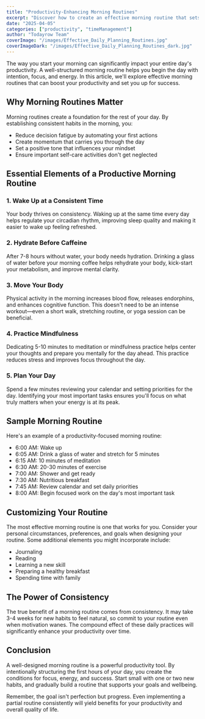 ```yaml
---
title: "Productivity-Enhancing Morning Routines"
excerpt: "Discover how to create an effective morning routine that sets you up for a productive and focused workday."
date: "2025-04-05"
categories: ["productivity", "timeManagement"]
author: "Todayrow Team"
coverImage: "/images/Effective_Daily_Planning_Routines.jpg"
coverImageDark: "/images/Effective_Daily_Planning_Routines_dark.jpg"
---
```


The way you start your morning can significantly impact your entire day's productivity. A well-structured morning routine helps you begin the day with intention, focus, and energy. In this article, we'll explore effective morning routines that can boost your productivity and set you up for success.

## Why Morning Routines Matter

Morning routines create a foundation for the rest of your day. By establishing consistent habits in the morning, you:

- Reduce decision fatigue by automating your first actions
- Create momentum that carries you through the day
- Set a positive tone that influences your mindset
- Ensure important self-care activities don't get neglected

## Essential Elements of a Productive Morning Routine

### 1. Wake Up at a Consistent Time

Your body thrives on consistency. Waking up at the same time every day helps regulate your circadian rhythm, improving sleep quality and making it easier to wake up feeling refreshed.

### 2. Hydrate Before Caffeine

After 7-8 hours without water, your body needs hydration. Drinking a glass of water before your morning coffee helps rehydrate your body, kick-start your metabolism, and improve mental clarity.

### 3. Move Your Body

Physical activity in the morning increases blood flow, releases endorphins, and enhances cognitive function. This doesn't need to be an intense workout—even a short walk, stretching routine, or yoga session can be beneficial.

### 4. Practice Mindfulness

Dedicating 5-10 minutes to meditation or mindfulness practice helps center your thoughts and prepare you mentally for the day ahead. This practice reduces stress and improves focus throughout the day.

### 5. Plan Your Day

Spend a few minutes reviewing your calendar and setting priorities for the day. Identifying your most important tasks ensures you'll focus on what truly matters when your energy is at its peak.

## Sample Morning Routine

Here's an example of a productivity-focused morning routine:

- 6:00 AM: Wake up
- 6:05 AM: Drink a glass of water and stretch for 5 minutes
- 6:15 AM: 10 minutes of meditation
- 6:30 AM: 20-30 minutes of exercise
- 7:00 AM: Shower and get ready
- 7:30 AM: Nutritious breakfast
- 7:45 AM: Review calendar and set daily priorities
- 8:00 AM: Begin focused work on the day's most important task

## Customizing Your Routine

The most effective morning routine is one that works for you. Consider your personal circumstances, preferences, and goals when designing your routine. Some additional elements you might incorporate include:

- Journaling
- Reading
- Learning a new skill
- Preparing a healthy breakfast
- Spending time with family

## The Power of Consistency

The true benefit of a morning routine comes from consistency. It may take 3-4 weeks for new habits to feel natural, so commit to your routine even when motivation wanes. The compound effect of these daily practices will significantly enhance your productivity over time.

## Conclusion

A well-designed morning routine is a powerful productivity tool. By intentionally structuring the first hours of your day, you create the conditions for focus, energy, and success. Start small with one or two new habits, and gradually build a routine that supports your goals and wellbeing.

Remember, the goal isn't perfection but progress. Even implementing a partial routine consistently will yield benefits for your productivity and overall quality of life.
